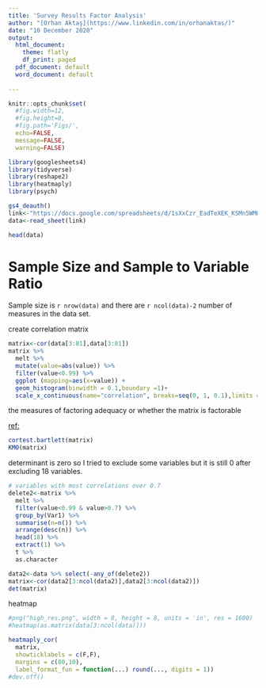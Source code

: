 ```yaml
---
title: 'Survey Results Factor Analysis'
author: "[Orhan Aktaş](https://www.linkedin.com/in/orhanaktas/)"
date: "10 December 2020"
output:
  html_document:
    theme: flatly
    df_print: paged
  pdf_document: default
  word_document: default
   
---
```



```r
knitr::opts_chunk$set(
  #fig.width=12, 
  #fig.height=8, 
  #fig.path='Figs/',
  echo=FALSE, 
  message=FALSE, 
  warning=FALSE)
```

```r
library(googlesheets4)
library(tidyverse)
library(reshape2)
library(heatmaply)
library(psych)
```


```r


gs4_deauth()
link<-"https://docs.google.com/spreadsheets/d/1sXxCzr_EadTeXEK_KSMn5WMHI3UkAvF101pRmfK1yMA/edit?usp=sharing"
data<-read_sheet(link)

head(data)
```

# Sample Size and Sample to Variable Ratio
Sample size is `r nrow(data)` and there are `r ncol(data)-2` number of measures in the data set. 



create correlation matrix
```r
matrix<-cor(data[3:81],data[3:81])
matrix %>% 
  melt %>% 
  mutate(value=abs(value)) %>% 
  filter(value<0.99) %>% 
  ggplot (mapping=aes(x=value)) + 
  geom_histogram(binwidth = 0.1,boundary =1)+ 
  scale_x_continuous(name="correlation", breaks=seq(0, 1, 0.1),limits = c(0,1)) 
```

the measures of factoring adequacy
or
whether the matrix is factorable

[ref:](https://cran.r-project.org/web/packages/psych/psych.pdf)
```r
cortest.bartlett(matrix)
KMO(matrix)
```

determinant is zero so I tried to exclude some variables but it is still 0 after excluding 18 variables.
```r
# variables with most correlations over 0.7
delete2<-matrix %>% 
  melt %>%
  filter(value<0.99 & value>0.7) %>% 
  group_by(Var1) %>% 
  summarise(n=n()) %>% 
  arrange(desc(n)) %>% 
  head(18) %>% 
  extract(1) %>% 
  t %>% 
  as.character

data2<-data %>% select(-any_of(delete2)) 
matrix<-cor(data2[3:ncol(data2)],data2[3:ncol(data2)])
det(matrix)
```


heatmap
```r


#png("high_res.png", width = 8, height = 8, units = 'in', res = 1600)
#heatmap(as.matrix(data[3:ncol(data)]))

heatmaply_cor(
  matrix, 
  showticklabels = c(F,F), 
  margins = c(80,10),
  label_format_fun = function(...) round(..., digits = 1))
#dev.off()
```

